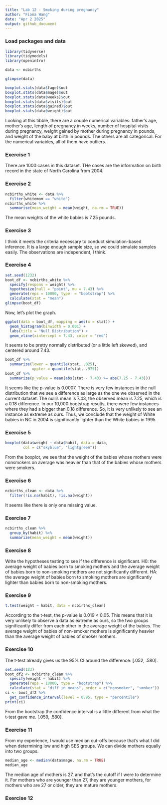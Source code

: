 ```yaml
---
title: "Lab 12 - Smoking during pregnancy"
author: "Fiona Wang"
date: "Apr 2 2025"
output: github_document
---
```


### Load packages and data

```r
library(tidyverse) 
library(tidymodels)
library(openintro)
```

```r
data <- ncbirths
```

```r
glimpse(data)
```

```r
boxplot.stats(data$fage)$out
boxplot.stats(data$mage)$out
boxplot.stats(data$weeks)$out
boxplot.stats(data$visits)$out
boxplot.stats(data$gained)$out
boxplot.stats(data$weight)$out
```

Looking at this tibble, there are a couple numerical variables: father's age, mother's age, length of pregnancy in weeks, number of hospital visits during pregnancy, weight gained by mother during pregnancy in pounds, and weight of the baby at birth in pounds. The others are all categorical. For the numerical variables, all of them have outliers. 

### Exercise 1
There are 1000 cases in this dataset. THe cases are the information on birth record in the state of North Carolina from 2004. 

### Exercise 2
```r
ncbirths_white <- data %>% 
  filter(whitemom == "white")
ncbirths_white %>% 
  summarise(mean_weight = mean(weight, na.rm = TRUE))
```

The mean weights of the white babies is 7.25 pounds. 

### Exercise 3
I think it meets the criteria necessary to conduct simulation-based inference. It is a large enough sample size, so we could simulate samples easily. The observations are independent, I think. 

### Exercise 4
```r
set.seed(1232)
boot_df <- ncbirths_white %>% 
  specify(respons = weight) %>% 
  hypothesize(null = "point", mu = 7.43) %>% 
  generate(reps = 10000, type  = "bootstrap") %>% 
  calculate(stat = "mean")
glimpse(boot_df)
```

Now, let's plot the graph.
```r
ggplot(data = boot_df, mapping = aes(x = stat)) +
  geom_histogram(binwidth = 0.001) +
  labs(title = "Null Distribution") +
  geom_vline(xintercept = 7.43, color = "red")
```

It seems to be pretty normally distributed (or a little left skewed), and centered around 7.43. 
```r
boot_df %>% 
  summarize(lower = quantile(stat, .025),
            uppter = quantile(stat, .975))
boot_df %>% 
  summarize(p_value = mean(abs(stat - 7.43) >= abs(7.25 - 7.43)))
```

It seems like the p-value is 0.0007. There is very few instances in the null distribution that we see a difference as large as the one we observed in the current dataset. The null's mean is 7.43, the observed mean is 7.25, which is a 0.18 difference. In our 10,000 bootstrap results, there were few instances where they had a bigger than 0.18 difference. So, it is very unlikely to see an instance as extreme as ours. Thus, we conclude that the weight of White babies in NC in 2004 is significantly lighter than the White babies in 1995. 

### Exercise 5
```r
boxplot(data$weight ~ data$habit, data = data,
        col = c("skyblue", "lightgreen"))
```

From the boxplot, we see that the weight of the babies whose mothers were nonsmokers on average was heavier than that of the babies whose mothers were smokers. 

### Exercise 6
```r
ncbirths_clean <- data %>% 
  filter(!is.na(habit), !is.na(weight))
```

It seems like there is only one missing value.

### Exercise 7
```r
ncbirths_clean %>% 
  group_by(habit) %>% 
  summarize(mean_weight = mean(weight))
```

### Exercise 8
Write the hypotheses testing to see if the difference is significant.
H0: the average weight of babies born to smoking mothers and the average weight of babies born to non-smoking mothers are not significantly different. 
HA: the average weight of babies born to smoking mothers are significantly lighter than babies born to non-smoking mothers. 

### Exercise 9
```r
t.test(weight ~ habit, data = ncbirths_clean)
```

According to the t-test, the p-value is 0.019 < 0.05. This means that it is very unlikely to observe a data as extreme as ours, so the two groups significantly differ from each other in the average weight of the babies. The average weight of babies of non-smoker mothers is significantly heavier than the average weight of babies of smoker mothers. 

### Exercise 10
The t-test already gives us the 95% CI around the difference: [.052, .580]. 
```r
set.seed(123)
boot_df2 <- ncbirths_clean %>%
  specify(weight ~ habit) %>%
  generate(reps = 10000, type = "bootstrap") %>%
  calculate(stat = "diff in means", order = c("nonsmoker", "smoker"))
ci <- boot_df2 %>%
  get_confidence_interval(level = 0.95, type = "percentile")
print(ci)
```

From the bootstrap the confidence interval is a little different from what the t-test gave me. [.059, .580].

### Exercise 11
From my experience, I would use median cut-offs because that's what I did when determining low and high SES groups. We can divide mothers equally into two groups. 
```r
median_age <- median(data$mage, na.rm = TRUE)
median_age
```

The median age of mothers is 27, and that's the cutoff if I were to determine it. For mothers who are younger than 27, they are younger mothers, for mothers who are 27 or older, they are mature mothers. 

### Exercise 12
